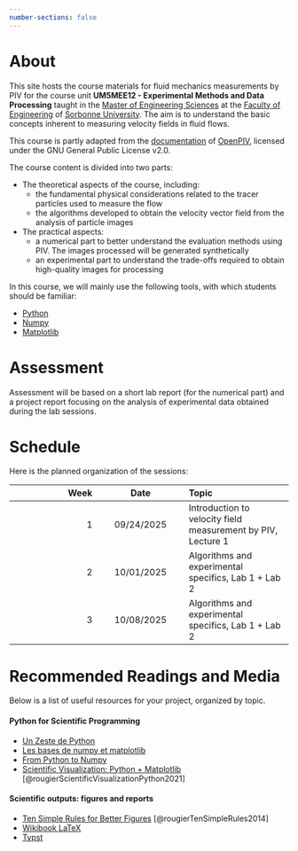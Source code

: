 ```yaml
---
number-sections: false
---
```


# About {.unnumbered}

This site hosts the course materials for fluid mechanics measurements by PIV for the course unit **UM5MEE12 - Experimental Methods and Data Processing** taught in the [Master of Engineering Sciences](https://masters-sdi.sorbonne-universite.fr/la-mention-mecanique) at the [Faculty of Engineering](https://sciences.sorbonne-universite.fr/faculte/ufr-instituts-observatoires-ecoles/ufr-dingenierie) of [Sorbonne University](https://www.sorbonne-universite.fr/). The aim is to understand the basic concepts inherent to measuring velocity fields in fluid flows.

:::{.callout-note}
This course is partly adapted from the [documentation](https://github.com/OpenPIV/openpiv-python) of [OpenPIV](https://doi.org/10.5281/zenodo.4409178), licensed under the GNU General Public License v2.0.
:::

The course content is divided into two parts:

- The theoretical aspects of the course, including:
  - the fundamental physical considerations related to the tracer particles used to measure the flow
  - the algorithms developed to obtain the velocity vector field from the analysis of particle images
- The practical aspects:
  - a numerical part to better understand the evaluation methods using PIV. The images processed will be generated synthetically
  - an experimental part to understand the trade-offs required to obtain high-quality images for processing

In this course, we will mainly use the following tools, with which students should be familiar:

- [Python](https://www.python.org/)
- [Numpy](https://numpy.org)
- [Matplotlib](https://matplotlib.org)


# Assessment

Assessment will be based on a short lab report (for the numerical part) and a project report focusing on the analysis of experimental data obtained during the lab sessions.

# Schedule

Here is the planned organization of the sessions:

| Week | Date | Topic |
| ----: | :---: | :----- |
| 1 | 09/24/2025 | Introduction to velocity field measurement by PIV, Lecture 1 |
| 2 | 10/01/2025 | Algorithms and experimental specifics, Lab 1 + Lab 2 |
| 3 | 10/08/2025 | Algorithms and experimental specifics, Lab 1 + Lab 2 |


# Recommended Readings and Media

Below is a list of useful resources for your project, organized by topic.

#### Python for Scientific Programming

- [Un Zeste de Python](https://zestedesavoir.com/tutoriels/2514/un-zeste-de-python/)
- [Les bases de numpy et matplotlib](https://zestedesavoir.com/tutoriels/4139/les-bases-de-numpy-et-matplotlib/)
- [From Python to Numpy](https://www.labri.fr/perso/nrougier/from-python-to-numpy/)
- [Scientific Visualization: Python + Matplotlib](https://inria.hal.science/hal-03427242v1/file/scientific-visualization-python-matplotlib.pdf) [@rougierScientificVisualizationPython2021]


#### Scientific outputs: figures and reports

- [Ten Simple Rules for Better Figures](https://journals.plos.org/ploscompbiol/article/file?id=10.1371/journal.pcbi.1003833&type=printable) [@rougierTenSimpleRules2014]
- [Wikibook LaTeX](https://fr.wikibooks.org/wiki/LaTeX)
- [Typst](https://typst.app/)
